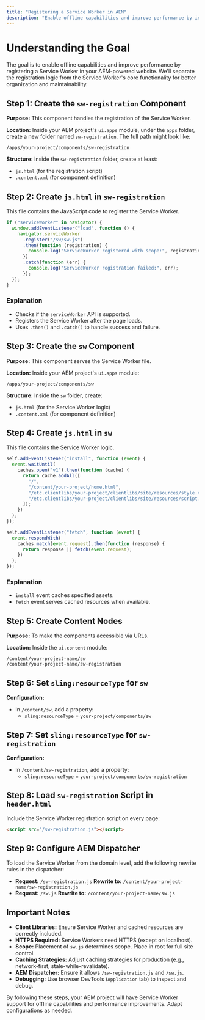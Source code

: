 ```yaml
---
title: "Registering a Service Worker in AEM"
description: "Enable offline capabilities and improve performance by integrating a Service Worker in your AEM-powered website."
---
```


# Understanding the Goal

The goal is to enable offline capabilities and improve performance by registering a Service Worker in your AEM-powered website. We'll separate the registration logic from the Service Worker's core functionality for better organization and maintainability.

## Step 1: Create the `sw-registration` Component

**Purpose:** This component handles the registration of the Service Worker.

**Location:** Inside your AEM project's `ui.apps` module, under the `apps` folder, create a new folder named `sw-registration`. The full path might look like:

```
/apps/your-project/components/sw-registration
```

**Structure:** Inside the `sw-registration` folder, create at least:

- `js.html` (for the registration script)
- `.content.xml` (for component definition)

## Step 2: Create `js.html` in `sw-registration`

This file contains the JavaScript code to register the Service Worker.

```js
if ("serviceWorker" in navigator) {
  window.addEventListener("load", function () {
    navigator.serviceWorker
      .register("/sw/sw.js")
      .then(function (registration) {
        console.log("ServiceWorker registered with scope:", registration.scope);
      })
      .catch(function (err) {
        console.log("ServiceWorker registration failed:", err);
      });
  });
}
```

### Explanation

- Checks if the `serviceWorker` API is supported.
- Registers the Service Worker after the page loads.
- Uses `.then()` and `.catch()` to handle success and failure.

## Step 3: Create the `sw` Component

**Purpose:** This component serves the Service Worker file.

**Location:** Inside your AEM project's `ui.apps` module:

```
/apps/your-project/components/sw
```

**Structure:** Inside the `sw` folder, create:

- `js.html` (for the Service Worker logic)
- `.content.xml` (for component definition)

## Step 4: Create `js.html` in `sw`

This file contains the Service Worker logic.

```js
self.addEventListener("install", function (event) {
  event.waitUntil(
    caches.open("v1").then(function (cache) {
      return cache.addAll([
        "/",
        "/content/your-project/home.html",
        "/etc.clientlibs/your-project/clientlibs/site/resources/style.css",
        "/etc.clientlibs/your-project/clientlibs/site/resources/script.js",
      ]);
    })
  );
});

self.addEventListener("fetch", function (event) {
  event.respondWith(
    caches.match(event.request).then(function (response) {
      return response || fetch(event.request);
    })
  );
});
```

### Explanation

- `install` event caches specified assets.
- `fetch` event serves cached resources when available.

## Step 5: Create Content Nodes

**Purpose:** To make the components accessible via URLs.

**Location:** Inside the `ui.content` module:

```
/content/your-project-name/sw
/content/your-project-name/sw-registration
```

## Step 6: Set `sling:resourceType` for `sw`

**Configuration:**

- In `/content/sw`, add a property:
  - `sling:resourceType` = `your-project/components/sw`

## Step 7: Set `sling:resourceType` for `sw-registration`

**Configuration:**

- In `/content/sw-registration`, add a property:
  - `sling:resourceType` = `your-project/components/sw-registration`

## Step 8: Load `sw-registration` Script in `header.html`

Include the Service Worker registration script on every page:

```html
<script src="/sw-registration.js"></script>
```

## Step 9: Configure AEM Dispatcher

To load the Service Worker from the domain level, add the following rewrite rules in the dispatcher:

- **Request:** `/sw-registration.js`
  **Rewrite to:** `/content/your-project-name/sw-registration.js`
- **Request:** `/sw.js`
  **Rewrite to:** `/content/your-project-name/sw.js`

## Important Notes

- **Client Libraries:** Ensure Service Worker and cached resources are correctly included.
- **HTTPS Required:** Service Workers need HTTPS (except on localhost).
- **Scope:** Placement of `sw.js` determines scope. Place in root for full site control.
- **Caching Strategies:** Adjust caching strategies for production (e.g., network-first, stale-while-revalidate).
- **AEM Dispatcher:** Ensure it allows `/sw-registration.js` and `/sw.js`.
- **Debugging:** Use browser DevTools (`Application` tab) to inspect and debug.

By following these steps, your AEM project will have Service Worker support for offline capabilities and performance improvements. Adapt configurations as needed.
